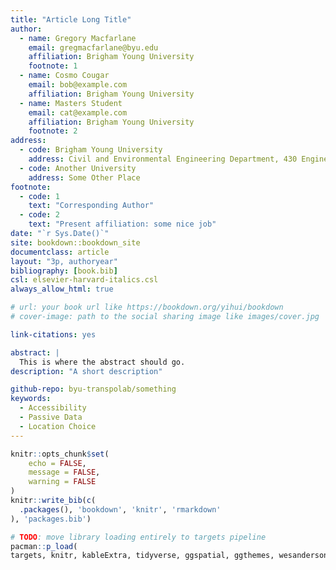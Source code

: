 ```yaml
---
title: "Article Long Title"
author:
  - name: Gregory Macfarlane
    email: gregmacfarlane@byu.edu
    affiliation: Brigham Young University
    footnote: 1
  - name: Cosmo Cougar
    email: bob@example.com
    affiliation: Brigham Young University
  - name: Masters Student
    email: cat@example.com
    affiliation: Brigham Young University
    footnote: 2
address:
  - code: Brigham Young University
    address: Civil and Environmental Engineering Department, 430 Engineering Building, Provo, Utah 84602
  - code: Another University
    address: Some Other Place
footnote:
  - code: 1
    text: "Corresponding Author"
  - code: 2
    text: "Present affiliation: some nice job"
date: "`r Sys.Date()`"
site: bookdown::bookdown_site
documentclass: article
layout: "3p, authoryear"
bibliography: [book.bib]
csl: elsevier-harvard-italics.csl
always_allow_html: true

# url: your book url like https://bookdown.org/yihui/bookdown
# cover-image: path to the social sharing image like images/cover.jpg

link-citations: yes

abstract: |
  This is where the abstract should go.
description: "A short description"

github-repo: byu-transpolab/something
keywords:
  - Accessibility
  - Passive Data
  - Location Choice
---
```


```r
knitr::opts_chunk$set(
	echo = FALSE,
	message = FALSE,
	warning = FALSE
)
knitr::write_bib(c(
  .packages(), 'bookdown', 'knitr', 'rmarkdown'
), 'packages.bib')

# TODO: move library loading entirely to targets pipeline
pacman::p_load(
targets, knitr, kableExtra, tidyverse, ggspatial, ggthemes, wesanderson, sf)
```
